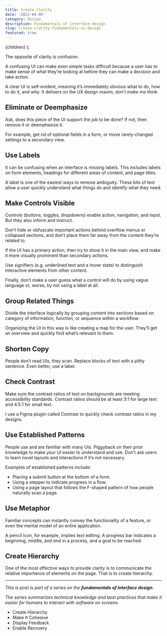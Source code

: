 ```yaml
---
title: Create Clarity
date: '2021-04-05'
category: Design
description: Fundamentals of interface design
slug: create-clarity-fundamentals-ui-design
featured: true
---
```


  <BlogPostLayout meta={meta}>{children}</BlogPostLayout>
);

The opposite of clarity is confusion. 

A confusing UI can make even simple tasks difficult because a user has to make sense of what they’re looking at before they can make a decision and take action.  

A clear UI is self-evident, meaning it’s immediately obvious what to do, how to do it, and why. It delivers on the UX design maxim, _don’t make me think_.

## Eliminate or Deemphasize
Ask, does this piece of the UI support the job to be done? If not, then remove it or deemphasize it. 

For example, get rid of optional fields in a form, or  move rarely-changed settings to a secondary view. 

## Use Labels
It can be confusing when an interface is missing labels. This includes labels on form elements, headings for different areas of content, and page titles.

A label is one of the easiest ways to remove ambiguity. These bits of text allow a user quickly understand what things do and identify what they need. 

## Make Controls Visible
Controls (buttons, toggles, dropdowns) enable action, navigation, and input. But they also inform and instruct. 

Don’t hide or obfuscate important actions behind overflow menus or collapsed sections, and don’t place them far away from the content they’re related to. 

If the UI has a primary action, then try to show it in the main view, and make it more visually prominent than secondary actions.

Use signifiers (e.g. underlined text and a hover state) to distinguish interactive elements from other content. 

Finally, don’t make a user guess what a control will do by using vague language or, worse, by not using a label at all.

## Group Related Things
Divide the interface logically by grouping content into sections based on category of information, function, or sequence within a workflow. 

Organizing the UI in this way is like creating a map for the user. They’ll get an overview and quickly find what’s relevant to them. 

## Shorten Copy
People don’t read UIs, they scan. Replace blocks of text with a pithy sentence. Even better, use a label.

## Check Contrast
Make sure the contrast ratios of text on backgrounds are meeting accessibility standards. Contrast ratios should be at least 3:1 for large text and 4.5:1 for small text. 

I use a Figma plugin called Contrast to quickly check contrast ratios in my designs.  

## Use Established Patterns
People use and are familiar with many UIs. Piggyback on their prior knowledge to make your UI easier to understand and use. Don’t ask users to learn novel layouts and interactions if it’s not necessary. 

Examples of established patterns include:
- Placing a submit button at the bottom of a form.
- Using a stepper to indicate progress in a flow.
- Using a page layout that follows the F-shaped pattern of how people naturally scan a page. 

## Use Metaphor
Familiar concepts can instantly convey the functionality of a feature, or even the mental model of an entire application. 

A pencil icon, for example, implies text editing. A progress bar indicates a beginning, middle, and end in a process, and a goal to be reached.

## Create Hierarchy
One of the most effective ways to provide clarity is to communicate the relative importance of elements on the page. That is to <Link href="/writing/create-hierarchy-fundamentals-ui-design">create hierarchy</Link>.


---
*This is post is part of a series on the **fundamentals of interface design**.*

*The series summarizes technical knowledge and best practices that make it easier for humans to interact with software on screens.*

- <Link href={"/writing/create-hierarchy-fundamentals-ui-design"}>Create Hierarchy</Link>
- <Link href={"/writing/make-it-cohesive-fundamentals-ui-design"}>Make It Cohesive</Link>
- <Link href={"/writing/display-feedback-fundamentals-ui-design"}>Display Feedback</Link>
- <Link href={"/writing/enable-recovery-fundamentals-ui-design"}>Enable Recovery</Link>
